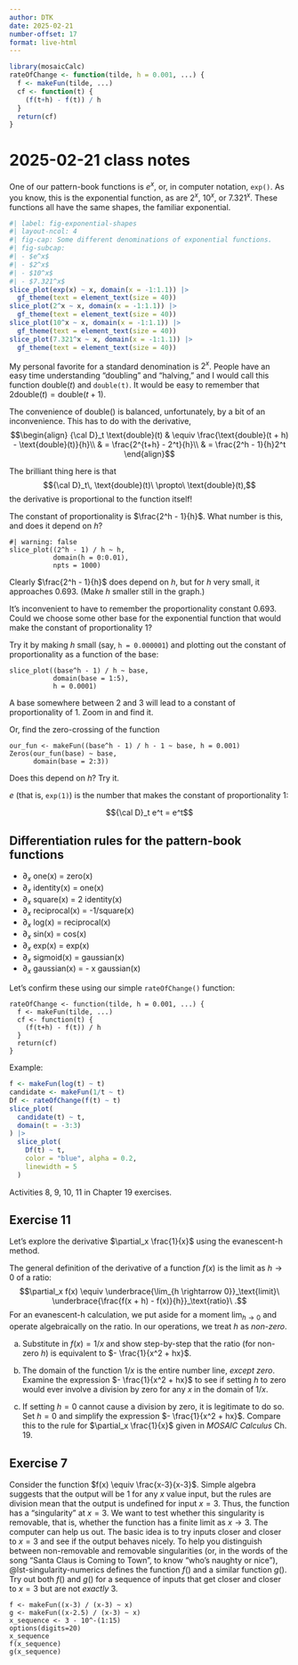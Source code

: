 ```yaml
---
author: DTK
date: 2025-02-21
number-offset: 17
format: live-html
---
```


```r
library(mosaicCalc)
rateOfChange <- function(tilde, h = 0.001, ...) {
  f <- makeFun(tilde, ...)
  cf <- function(t) {
    (f(t+h) - f(t)) / h
  }
  return(cf)
}
```

# 2025-02-21 class notes

One of our pattern-book functions is $e^x$, or, in computer notation, `exp()`. As you know, this is the exponential function, as are $2^x$, $10^x$, or $7.321^x$. These functions all have the same shapes, the familiar exponential.

```r
#| label: fig-exponential-shapes
#| layout-ncol: 4
#| fig-cap: Some different denominations of exponential functions.
#| fig-subcap:
#| - $e^x$
#| - $2^x$
#| - $10^x$
#| - $7.321^x$
slice_plot(exp(x) ~ x, domain(x = -1:1.1)) |> 
  gf_theme(text = element_text(size = 40))
slice_plot(2^x ~ x, domain(x = -1:1.1)) |> 
  gf_theme(text = element_text(size = 40))
slice_plot(10^x ~ x, domain(x = -1:1.1)) |> 
  gf_theme(text = element_text(size = 40))
slice_plot(7.321^x ~ x, domain(x = -1:1.1)) |> 
  gf_theme(text = element_text(size = 40))
```

My personal favorite for a standard denomination is $2^x$. People have an easy time understanding "doubling" and "halving," and I would call this function $\text{double}(t)$ and `double(t)`. It would be easy to remember that $2 \text{double}(t) = \text{double}(t + 1)$.

The convenience of $\text{double}()$ is balanced, unfortunately, by a bit of an inconvenience. This has to do with the derivative, 
$$\begin{align}
{\cal D}_t \text{double}(t) & \equiv 
\frac{\text{double}(t + h) - \text{double}(t)}{h}\\
& = \frac{2^{t+h} - 2^t}{h}\\
& = \frac{2^h - 1}{h}2^t
\end{align}$$

The brilliant thing here is that $${\cal D}_t\, \text{double}(t)\  \propto\  \text{double}(t),$$
the derivative is proportional to the function itself!

The constant of proportionality is $\frac{2^h - 1}{h}$. What number is this, and does it depend on $h$?

```webr-r
#| warning: false
slice_plot((2^h - 1) / h ~ h, 
           domain(h = 0:0.01), 
           npts = 1000)
```


Clearly $\frac{2^h - 1}{h}$ does depend on $h$, but for $h$ very small, it approaches 0.693. (Make $h$ smaller still in the graph.)

It's inconvenient to have to remember the proportionality constant 0.693. Could we choose some other base for the exponential function that would make the constant of proportionality 1? 

Try it by making $h$ small (say, `h = 0.000001`) and plotting out the constant of proportionality as a function of the base:

```webr-r
slice_plot((base^h - 1) / h ~ base,
           domain(base = 1:5),
           h = 0.0001)
```

A base somewhere between 2 and 3 will lead to a constant of proportionality of 1. Zoom in and find it.

Or, find the zero-crossing of the function 

```webr-r
our_fun <- makeFun((base^h - 1) / h - 1 ~ base, h = 0.001)
Zeros(our_fun(base) ~ base, 
      domain(base = 2:3))
```

Does this depend on $h$? Try it. 

$e$ (that is, `exp(1)`) is the number that makes the constant of proportionality 1:

$${\cal D}_t e^t = e^t$$

## Differentiation rules for the pattern-book functions

- $\partial_x$ one(x) $=$ zero(x)
- $\partial_x$ identity(x) $=$ one(x)
- $\partial_x$ square(x)   $=$ 2 identity(x)
- $\partial_x$ reciprocal(x) $=$ -1/square(x)
- $\partial_x$ log(x)  $=$ reciprocal(x)
- $\partial_x$ sin(x)  $=$ cos(x)
- $\partial_x$ exp(x)  $=$ exp(x)
- $\partial_x$ sigmoid(x) $=$ gaussian(x)
- $\partial_x$ gaussian(x) $=$ - x gaussian(x)

Let's confirm these using our simple `rateOfChange()` function:

```webr-r
rateOfChange <- function(tilde, h = 0.001, ...) {
  f <- makeFun(tilde, ...)
  cf <- function(t) {
    (f(t+h) - f(t)) / h
  }
  return(cf)
}
```

Example:

```r
f <- makeFun(log(t) ~ t)
candidate <- makeFun(1/t ~ t)
Df <- rateOfChange(f(t) ~ t)
slice_plot(
  candidate(t) ~ t,
  domain(t = -3:3)
) |>
  slice_plot(
    Df(t) ~ t, 
    color = "blue", alpha = 0.2,
    linewidth = 5
  )
```


Activities 8, 9, 10, 11 in Chapter 19 exercises.

## Exercise 11

Let's explore the derivative $\partial_x \frac{1}{x}$ using the evanescent-h method.

The general definition of the derivative of a function $f(x)$ is the limit as $h\rightarrow 0$ of a ratio:
$$\partial_x f(x) \equiv \underbrace{\lim_{h \rightarrow 0}}_\text{limit}\  \underbrace{\frac{f(x + h) - f(x)}{h}}_\text{ratio}\ .$$
For an evanescent-h calculation, we put aside for a moment $\lim_{h\rightarrow0}$ and operate algebraically on the ratio. In our operations, we treat $h$ as *non-zero*.

a. Substitute in $f(x) = 1/x$ and show step-by-step that the ratio (for non-zero $h$) is equivalent to $- \frac{1}{x^2 + hx}$.

b. The domain of the function $1/x$ is the entire number line, *except zero*. Examine the expression $- \frac{1}{x^2 + hx}$ to see if setting $h$ to zero would ever involve a division by zero for any $x$ in the domain of $1/x$. 

c. If setting $h=0$ cannot cause a division by zero, it is legitimate to do so. Set $h=0$ and simplify the expression $- \frac{1}{x^2 + hx}$. Compare this to the rule for $\partial_x \frac{1}{x}$ given in *MOSAIC Calculus* Ch. 19.


## Exercise 7

Consider the function $f(x) \equiv \frac{x-3}{x-3}$. Simple algebra suggests that the output will be 1 for any $x$ value input, but the rules are division mean that the output is undefined for input $x=3$. Thus, the function has a "singularity" at $x=3$. We want to test whether this singularity is removable, that is, whether the function has a finite limit as $x \rightarrow 3$. The computer can help us out. The basic idea is to try inputs closer and closer to $x=3$ and see if the output behaves nicely. To help you distinguish between non-removable and removable singularities (or, in the words of the song "Santa Claus is Coming to Town", to know "who's naughty or nice"), @lst-singularity-numerics defines the function $f()$ and a similar function $g()$. Try out both $f()$ and $g()$ for a sequence of inputs that get closer and closer to $x=3$ but are not *exactly* 3.

::: {#lst-singularity-numerics}
```webr-r
f <- makeFun((x-3) / (x-3) ~ x)
g <- makeFun((x-2.5) / (x-3) ~ x)
x_sequence <- 3 - 10^-(1:15)
options(digits=20)
x_sequence
f(x_sequence)
g(x_sequence)
```
:::

